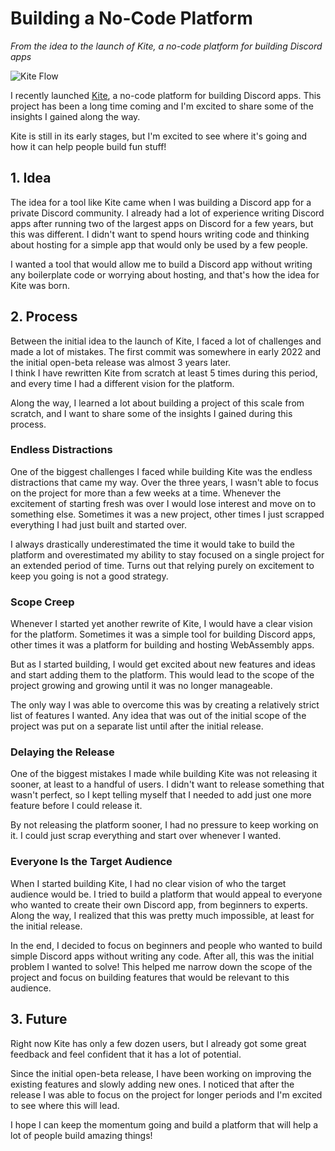 <title>Building a No-Code Platform</title>

# Building a No-Code Platform

_From the idea to the launch of Kite, a no-code platform for building Discord apps_

<PostDate date="2024-10-08" />

![Kite Flow](/kite-flow.webp)

I recently launched [Kite](https://kite.onl), a no-code platform for building Discord apps. This project has been a long time coming and I'm excited to share some of the insights I gained along the way.

Kite is still in its early stages, but I'm excited to see where it's going and how it can help people build fun stuff!

## 1. Idea

The idea for a tool like Kite came when I was building a Discord app for a private Discord community.
I already had a lot of experience writing Discord apps after running two of the largest apps on Discord for a few years, but this was different.
I didn't want to spend hours writing code and thinking about hosting for a simple app that would only be used by a few people.

I wanted a tool that would allow me to build a Discord app without writing any boilerplate code or worrying about hosting, and that's how the idea for Kite was born.

## 2. Process

Between the initial idea to the launch of Kite, I faced a lot of challenges and made a lot of mistakes.
The first commit was somewhere in early 2022 and the initial open-beta release was almost 3 years later.  
I think I have rewritten Kite from scratch at least 5 times during this period, and every time I had a different vision for the platform.

Along the way, I learned a lot about building a project of this scale from scratch, and I want to share some of the insights I gained during this process.

### Endless Distractions

One of the biggest challenges I faced while building Kite was the endless distractions that came my way.
Over the three years, I wasn't able to focus on the project for more than a few weeks at a time.
Whenever the excitement of starting fresh was over I would lose interest and move on to something else.
Sometimes it was a new project, other times I just scrapped everything I had just built and started over.

I always drastically underestimated the time it would take to build the platform and overestimated my ability to stay focused on a single project for an extended period of time.
Turns out that relying purely on excitement to keep you going is not a good strategy.

### Scope Creep

Whenever I started yet another rewrite of Kite, I would have a clear vision for the platform.
Sometimes it was a simple tool for building Discord apps, other times it was a platform for building and hosting WebAssembly apps.

But as I started building, I would get excited about new features and ideas and start adding them to the platform.
This would lead to the scope of the project growing and growing until it was no longer manageable.

The only way I was able to overcome this was by creating a relatively strict list of features I wanted.
Any idea that was out of the initial scope of the project was put on a separate list until after the initial release.

### Delaying the Release

One of the biggest mistakes I made while building Kite was not releasing it sooner, at least to a handful of users.
I didn't want to release something that wasn't perfect, so I kept telling myself that I needed to add just one more feature before I could release it.

By not releasing the platform sooner, I had no pressure to keep working on it. I could just scrap everything and start over whenever I wanted.

### Everyone Is the Target Audience

When I started building Kite, I had no clear vision of who the target audience would be.
I tried to build a platform that would appeal to everyone who wanted to create their own Discord app, from beginners to experts.
Along the way, I realized that this was pretty much impossible, at least for the initial release.

In the end, I decided to focus on beginners and people who wanted to build simple Discord apps without writing any code.
After all, this was the initial problem I wanted to solve!
This helped me narrow down the scope of the project and focus on building features that would be relevant to this audience.

## 3. Future

Right now Kite has only a few dozen users, but I already got some great feedback and feel confident that it has a lot of potential.

Since the initial open-beta release, I have been working on improving the existing features and slowly adding new ones.
I noticed that after the release I was able to focus on the project for longer periods and I'm excited to see where this will lead.

I hope I can keep the momentum going and build a platform that will help a lot of people build amazing things!
